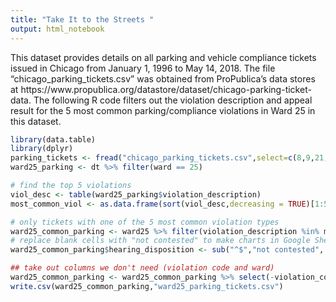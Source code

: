 ```yaml
---
title: "Take It to the Streets "
output: html_notebook
---
```


This dataset provides details on all parking and vehicle compliance tickets issued in Chicago from January 1, 1996 to May 14, 2018. The file "chicago_parking_tickets.csv" was obtained from ProPublica's data stores at https://www.propublica.org/datastore/dataset/chicago-parking-ticket-data. The following R code filters out the violation description and appeal result for the 5 most common parking/compliance violations in Ward 25 in this dataset.

```r
library(data.table)
library(dplyr)
parking_tickets <- fread("chicago_parking_tickets.csv",select=c(8,9,21,27),data.table = FALSE )
ward25_parking <- dt %>% filter(ward == 25)

# find the top 5 violations
viol_desc <- table(ward25_parking$violation_description)
most_common_viol <- as.data.frame(sort(viol_desc,decreasing = TRUE)[1:5])

# only tickets with one of the 5 most common violation types
ward25_common_parking <- ward25 %>% filter(violation_description %in% most_common_viol$Var1)
# replace blank cells with "not contested" to make charts in Google Sheets easier
ward25_common_parking$hearing_disposition <- sub("^$","not contested", ward25_common_parking$hearing_disposition)

## take out columns we don't need (violation code and ward)
ward25_common_parking <- ward25_common_parking %>% select(-violation_code,-ward)
write.csv(ward25_common_parking,"ward25_parking_tickets.csv")
```
